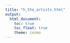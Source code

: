 ```yaml
---
title: "h_the_artists.html"
output: 
  html_document:
    toc: true
    toc_float: true
    theme: cosmo
---
```

